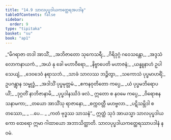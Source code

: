 ```yaml
---
title: "14.9 သာလပုပ္ဖဒါယကတ္ထေရအပဒါန"
tableOfContents: false
sidebar:
  order: 9
type: "tipitaka"
basket: "su"
book: "ap1"
---
```



<DynamicBreadcrumb />

<Division number="60" book="ap1" e="ch" v="20" p="186">

<Paragraph number="2257" type="verses" book="ap1">
_“မိဂရာဇာ တဒါ အာသိံ,_  
_အဘိဇာတော သုကေသရီ;_  
_ဂိရိဒုဂ္ဂံ ဂဝေသန္တော,_  
_အဒ္ဒသံ လောကနာယကံ._  

</Paragraph>

</Division>
<Division number="61" book="ap1" e="ch" v="20" p="186">

<Paragraph number="2258" type="verses" book="ap1">
_အယံ နု ခေါ မဟာဝီရော,_  
_နိဗ္ဗာပေတိ မဟာဇနံ;_  
_ယန္နူနာဟံ ဥပါသေယျံ,_  
_ဒေဝဒေဝံ နရာသဘံ._  

</Paragraph>

</Division>
<Division number="62" book="ap1" e="ch" v="20" p="186">

<Paragraph number="2259" type="verses" book="ap1">
_သာခံ သာလဿ ဘဉ္ဇိတွာ,_  
_သကောသံ ပုပ္ဖမာဟရိံ;_  
ဥပဂန္တွာန သမ္ဗုဒ္ဓံ,_  
_အဒါသိံ ပုပ္ဖမုတ္တမံ._  

</Paragraph>

</Division>
<Division number="63" book="ap1" e="ch" v="20" p="186">

<Paragraph number="2260" type="verses" book="ap1">
_ဧကနဝုတိတော ကပ္ပေ,_  
_ယံ ပုပ္ဖမဘိရောပယိံ;_  
_ဒုဂ္ဂတိံ နာဘိဇာနာမိ,_  
_ပုပ္ဖဒါနဿိဒံ ဖလံ._  

</Paragraph>

</Division>
<Division number="64" book="ap1" e="ch" v="20" p="186">

<Paragraph number="2261" type="verses" book="ap1">
ဣတော စ နဝမေ ကပ္ပေ,_  
_ဝိရောစနသနာမကာ;_  
_တယော အာသိံသု ရာဇာနော,_  
_စက္ကဝတ္တီ မဟဗ္ဗလာ._  

</Paragraph>

</Division>
<Division number="65" book="ap1" e="ch" v="20" p="186">

<Paragraph number="2262" type="verses" book="ap1">
_ပဋိသမ္ဘိဒါ စတဿော,_  
_ …ပေ… _  
_ကတံ ဗုဒ္ဓဿ သာသနံ”._  

</Paragraph>

<Paragraph number="2263" book="ap1">
ဣတ္ထံ သုဒံ အာယသ္မာ သာလပုပ္ဖဒါယကော ထေရော ဣမာ ဂါထာယော အဘာသိတ္ထာတိ.

</Paragraph>
</Division>

<Paragraph number="2264" type="center" book="ap1">
သာလပုပ္ဖဒါယကတ္ထေရဿာပဒါနံ နဝမံ.
</Paragraph>